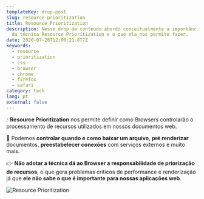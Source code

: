 ```yaml
---
templateKey: drop-post
slug: resource-prioritization
title: Resource Prioritization
description: Nesse drop de conteúdo abordo conceitualmente a importância do uso
  da técnica Resource Prioritization e o que ela nos permite fazer.
date: 2020-07-28T12:00:21.877Z
keywords:
  - resource
  - prioritization
  - css
  - browser
  - chrome
  - firefox
  - safari
category: tech
lang: pt
external: false
---
```

💧 **Resource Prioritization** nos permite definir como Browsers controlarão o processamento de recursos utilizados em nossos documentos web. 

🤯 Podemos **controlar quando e como baixar um arquivo**, **pré renderizar** documentos, **preestabelecer conexões** com serviços externos e muito mais.

👉 **Não adotar a técnica dá ao Browser a responsabilidade de priorização de recursos**, o que gera problemas críticos de performance e renderização já que **ele não sabe o que é importante para nossas aplicações web**.

![Resource Prioritization](https://res.cloudinary.com/beto-muniz/image/upload/f_auto/v1595859827/Drops_nbrjac.png "Resource Prioritization")